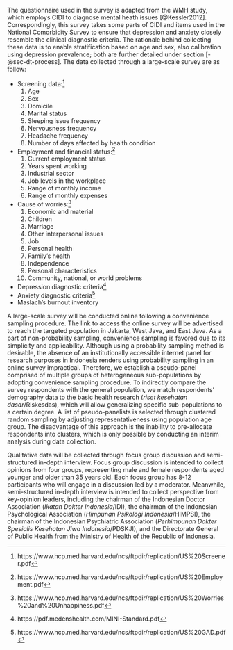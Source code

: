 The questionnaire used in the survey is adapted from the WMH study, which employs CIDI to diagnose mental heath issues [@Kessler2012]. Correspondingly, this survey takes some parts of CIDI and items used in the National Comorbidity Survey to ensure that depression and anxiety closely resemble the clinical diagnostic criteria. The rationale behind collecting these data is to enable stratification based on age and sex, also calibration using depression prevalence; both are further detailed under section [-@sec-dt-process]. The data collected through a large-scale survey are as follow:

- Screening data:^[https://www.hcp.med.harvard.edu/ncs/ftpdir/replication/US%20Screener.pdf]
  1. Age
  1. Sex
  1. Domicile
  1. Marital status
  1. Sleeping issue frequency
  1. Nervousness frequency
  1. Headache frequency
  1. Number of days affected by health condition
- Employment and financial status:^[https://www.hcp.med.harvard.edu/ncs/ftpdir/replication/US%20Employment.pdf]
  1. Current employment status
  1. Years spent working
  1. Industrial sector
  1. Job levels in the workplace
  1. Range of monthly income
  1. Range of monthly expenses
- Cause of worries:^[https://www.hcp.med.harvard.edu/ncs/ftpdir/replication/US%20Worries%20and%20Unhappiness.pdf]
  1. Economic and material
  1. Children
  1. Marriage
  1. Other interpersonal issues
  1. Job
  1. Personal health
  1. Family's health
  1. Independence
  1. Personal characteristics
  1. Community, national, or world problems
- Depression diagnostic criteria^[https://pdf.medenshealth.com/MINI-Standard.pdf]
- Anxiety diagnostic criteria^[https://www.hcp.med.harvard.edu/ncs/ftpdir/replication/US%20GAD.pdf]
- Maslach's burnout inventory

A large-scale survey will be conducted online following a convenience sampling procedure. The link to access the online survey will be advertised to reach the targeted population in Jakarta, West Java, and East Java. As a part of non-probability sampling, convenience sampling is favored due to its simplicity and applicability. Although using a probability sampling method is desirable, the absence of an institutionally accessible internet panel for research purposes in Indonesia renders using probability sampling in an online survey impractical. Therefore, we establish a pseudo-panel comprised of multiple groups of heterogeneous sub-populations by adopting convenience sampling procedure. To indirectly compare the survey respondents with the general population, we match respondents' demography data to the basic health research (*riset kesehatan dasar*/Riskesdas), which will allow generalizing specific sub-populations to a certain degree. A list of pseudo-panelists is selected through clustered random sampling by adjusting representativeness using population age group. The disadvantage of this approach is the inability to pre-allocate respondents into clusters, which is only possible by conducting an interim analysis during data collection.

Qualitative data will be collected through focus group discussion and semi-structured in-depth interview. Focus group discussion is intended to collect opinions from four groups, representing male and female respondents aged younger and older than 35 years old. Each focus group has 8-12 participants who will engage in a discussion led by a moderator. Meanwhile, semi-structured in-depth interview is intended to collect perspective from key-opinion leaders, including the chairman of the Indonesian Doctor Association (*Ikatan Dokter Indonesia*/IDI), the chairman of the Indonesian Psychological Association (*Himpunan Psikologi Indonesia*/HIMPSI), the chairman of the Indonesian Psychiatric Association (*Perhimpunan Dokter Spesialis Kesehatan Jiwa Indonesia*/PDSKJI), and the Directorate General of Public Health from the Ministry of Health of the Republic of Indonesia.
